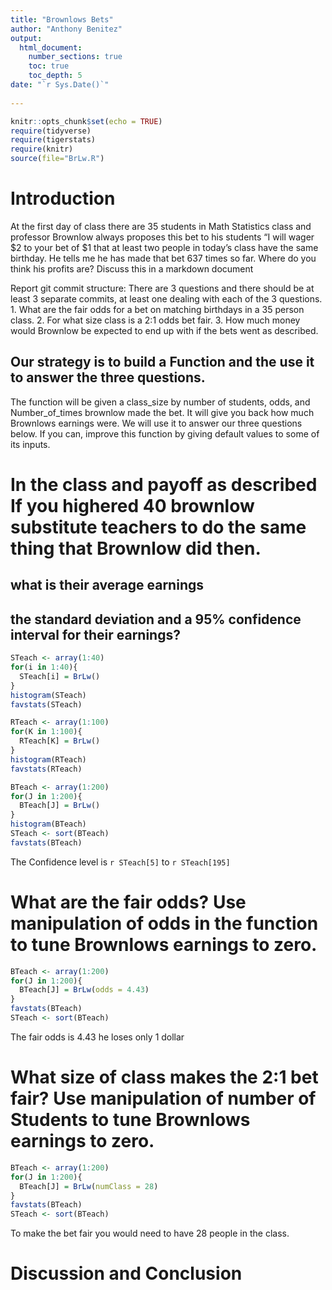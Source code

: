 ```yaml
---
title: "Brownlows Bets"
author: "Anthony Benitez"
output: 
  html_document:
    number_sections: true
    toc: true
    toc_depth: 5
date: "`r Sys.Date()`"    
    
---
```

```r
knitr::opts_chunk$set(echo = TRUE)
require(tidyverse)
require(tigerstats)
require(knitr)
source(file="BrLw.R")
```


<!-- We recommend you use git branches -- create a separate branch for each major section i.e. Introduction, Methods, Results, Inferential Results, and Discussion and Conclusions - leave the YAML block untouched until the final merge where you put in your own name !-->

# Introduction

<!--In this section you explain what you are trying to show.  Where did the data come from?  What is the research or other question you are trying to answer?!-->

 At the first day of class there are 35 students in Math Statistics class and professor Brownlow always proposes this bet to his students "I will wager $2 to your bet of $1 that at least two people in today's class have  the same birthday.  He tells me he has made that bet 637 times so far. Where do you think his profits are? Discuss this in a markdown document
 
Report git commit structure:
There are 3 questions and there should be at least 3 separate commits, at least one dealing with each of the 3 questions.
1. What are the fair odds for a bet on matching birthdays in a 35 person class.
2. For what size class is a 2:1 odds bet fair.
3. How much money would Brownlow be expected to end up with if the bets went as described.

## Our strategy is to build a Function and the use it to answer the three questions. 

The function will be given a class_size by number of students, odds, and Number_of_times brownlow made the bet.  It will give you back how much Brownlows earnings were. We will use it to answer our three questions below. If you can, improve this function by giving default values to some of its inputs. 

# In the class and payoff as described  If you highered 40 brownlow substitute teachers to do the same thing that Brownlow did then.
## what is their average earnings
## the standard deviation and a 95% confidence interval for their earnings?
  
<!--Explain and display your method of coming up with a 95% confidence interval of  professor Brownlows winnings (or losings)-->
```r
STeach <- array(1:40)
for(i in 1:40){
  STeach[i] = BrLw()
}
histogram(STeach)
favstats(STeach)
```

```r
RTeach <- array(1:100)
for(K in 1:100){
  RTeach[K] = BrLw()
}
histogram(RTeach)
favstats(RTeach)
```


```r
BTeach <- array(1:200)
for(J in 1:200){
  BTeach[J] = BrLw()
}
histogram(BTeach)
STeach <- sort(BTeach)
favstats(BTeach)
```
The Confidence level is `r STeach[5]` to `r STeach[195]`


# What are the fair odds? Use manipulation of odds in the function to tune Brownlows earnings to zero. 


<!--Decide on your methods:  In this section explain the approach you will take to attack the issue --- how will you decide on a likely estimate of professor Brownlow's earnings or losses after 637 bets. Also explain how you construct a 95% confidence interval about your estimate of his winnings !-->
```r
BTeach <- array(1:200)
for(J in 1:200){
  BTeach[J] = BrLw(odds = 4.43)
}
favstats(BTeach)
STeach <- sort(BTeach)

```

The fair odds is 4.43 he loses only 1 dollar

# What size of class makes the 2:1 bet fair?  Use manipulation of number of Students to tune Brownlows earnings to zero.

<!--Explain and display the results of your method of coming up with the estimate of professor Brownlows betting profits!-->
```r
BTeach <- array(1:200)
for(J in 1:200){
  BTeach[J] = BrLw(numClass = 28)
}
favstats(BTeach)
STeach <- sort(BTeach)

```

To make the bet fair you would need to have 28 people in the class.





# Discussion and Conclusion

<!--Discussion and conclusion here.  If professor Brownlow is consistantly making or losing money how could he change his payout so that his profits center on zero?  Also discuss what size his class should be in order to have his current scheme balance at zero profit.!-->

